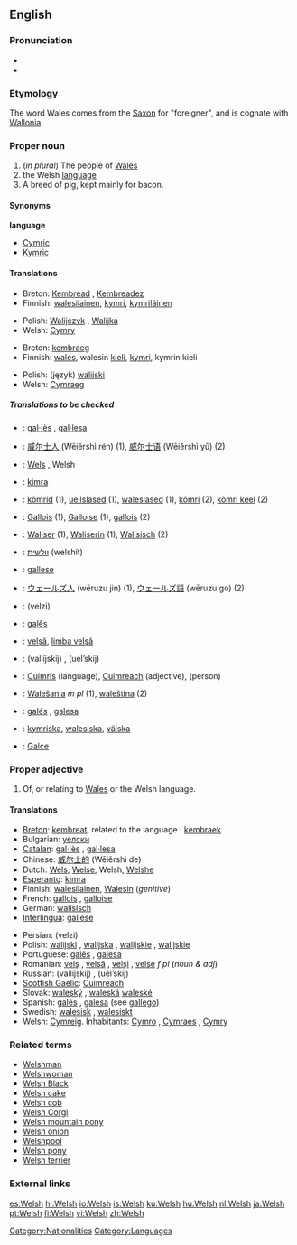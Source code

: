 {{interwiktionary|code=cy}}
{{see|welsh}}
==English==
{{wikipedia}}

===Pronunciation===
*{{IPA|/wɛlʃ/}}
*{{SAMPA|/wElS/}}

===Etymology===
The word Wales comes from the [[Saxon]] for "foreigner", and is cognate with [[Wallonia]].

===Proper noun===
{{en-proper noun}}
#(''in plural'') The people of [[Wales]]
# the Welsh [[language]]
# A breed of pig, kept mainly for bacon.

====Synonyms====
'''language'''
*[[Cymric]]
*[[Kymric]]

====Translations====
{{trans-top|the people of wales}}
*Breton: [[Kembread]] {{m}}, [[Kembreadez]] {{f}}
*Finnish: [[walesilainen]], [[kymri]], [[kymriläinen]]
{{trans-mid}}
*Polish: [[Walijczyk]] {{m}}, [[Walijka]] {{f}}
*Welsh: [[Cymry]]
{{trans-bottom}}

{{trans-top|the Welsh language}}
*Breton: [[kembraeg]] {{m}}
*Finnish: [[wales]], walesin [[kieli]], [[kymri]], kymrin kieli
{{trans-mid}}
*Polish: (język) [[walijski]] {{m}}
*Welsh: [[Cymraeg]]
{{trans-bottom}}

=====Translations to be checked=====
{{checktrans}}
{{trans-top|translations to be checked}}
*{{ttbc|Catalan}}: [[gal·lès]] {{m}}, [[gal·lesa]] {{f}}
*{{ttbc|Chinese}}: [[威尔士人]] (Wēiěrshì rén) (1), [[威尔士语]] (Wēiěrshì yǔ) (2)
*{{ttbc|Dutch}}: [[Wels]] {{n}}, Welsh {{n}}
*{{ttbc|Esperanto}}: [[kimra]]
*{{ttbc|Estonian}}: [[kõmrid]] (1), [[ueilslased]] (1), [[waleslased]] (1), [[kõmri]] (2), [[kõmri keel]] (2)
*{{ttbc|French}}: [[Gallois]] {{m}} (1), [[Galloise]] {{f}} (1), [[gallois]] {{m}} (2)
*{{ttbc|German}}: [[Waliser]] {{m}} (1), [[Waliserin]] {{f}} (1), [[Walisisch]] (2)
*{{ttbc|Hebrew}}: [[וולשית]] (welshít)
*{{ttbc|Interlingua}}: [[gallese]]
*{{ttbc|Japanese}}: [[ウェールズ人]] (wēruzu jin) (1), [[ウェールズ語]] (wēruzu go) (2)
{{trans-mid}}
*{{ttbc|Persian}}: {{FAchar|[[ولزی]]}} (velzi)
*{{ttbc|Portuguese}}: [[galês]] {{m}}
*{{ttbc|Romanian}}: [[velşă]], [[limba velşă]] {{f}}
*{{ttbc|Russian}}: {{trad|ru|валлийский}} (vallíjskij) {{m}}, {{trad|ru|уэльский}} (uél’skij) {{m}}
*{{ttbc|Scottish Gaelic}}: [[Cuimris]] {{f}} (language), [[Cuimreach]] {{m}} (adjective), (person)
*{{ttbc|Slovak}}: [[Walešania]] ''m pl'' (1), [[waleština]] {{f}} (2)
*{{ttbc|Spanish}}: [[galés]] {{m}}, [[galesa]] {{f}}
*{{ttbc|Swedish}}: [[kymriska]], [[walesiska]], [[välska]]
*{{ttbc|Turkish}}: [[Galce]]
{{trans-bottom}}

===Proper adjective===
{{en-adj}}
# Of, or relating to [[Wales]] or the Welsh language.

====Translations====
{{trans-top|of or relating to Wales or the Welsh language}}
*[[Breton]]: [[kembreat]], related to the language : [[kembraek]]
*Bulgarian: [[уелски]] {{m}}
*[[Catalan]]: [[gal·lès]] {{m}}, [[gal·lesa]] {{f}}
*Chinese: [[威尔士的]] (Wēiěrshì de)
*Dutch: [[Wels]], [[Welse]], Welsh, [[Welshe]]
*[[Esperanto]]: [[kimra]]
*Finnish: [[walesilainen]], [[Wales#Finnish|Walesin]] (''genitive'')
*French: [[gallois]] {{m}}, [[galloise]] {{f}}
*German: [[walisisch]]
*[[Interlingua]]: [[gallese]]
{{trans-mid}}
*Persian: {{FAchar|[[ولزی]]}} (velzi)
*Polish: [[walijski]] {{m}}, [[walijska]] {{f}}, [[walijskie]] {{n}}, [[walijskie]] {{p}} 
*Portuguese: [[galês]] {{m}}, [[galesa]] {{f}}
*Romanian: [[velş]] {{m}}, [[velşă]] {{f}}, [[velşi]] {{p}}, [[velşe]] ''f pl'' (''noun & adj'')
*Russian: {{trad|ru|валлийский}} (vallíjskij) {{m}}, {{trad|ru|уэльский}} (uél’skij) {{m}}
*[[Scottish Gaelic]]: [[Cuimreach]]
*Slovak: [[waleský]] {{m}}, [[waleská]] {{f}} [[waleské]] {{n}}
*Spanish: [[galés]] {{m}}, [[galesa]] {{f}} (see [[gallego]])
*Swedish: [[walesisk]] {{c}}, [[walesiskt]] {{n}}
*Welsh: [[Cymreig]]. Inhabitants: [[Cymro]] {{m}}, [[Cymraes]] {{f}}, [[Cymry]] {{p}}
{{trans-bottom}}

===Related terms===
*[[Welshman]]
*[[Welshwoman]]
*[[Welsh Black]]
*[[Welsh cake]]
*[[Welsh cob]]
*[[Welsh Corgi]]
*[[Welsh mountain pony]]
*[[Welsh onion]]
*[[Welshpool]]
*[[Welsh pony]]
*[[Welsh terrier]]

===External links===
{{ethnologue|code=cym}}

[[Category:Nationalities]]
[[Category:Languages]]

[[es:Welsh]]
[[hi:Welsh]]
[[io:Welsh]]
[[is:Welsh]]
[[ku:Welsh]]
[[hu:Welsh]]
[[nl:Welsh]]
[[ja:Welsh]]
[[pt:Welsh]]
[[fi:Welsh]]
[[vi:Welsh]]
[[zh:Welsh]]